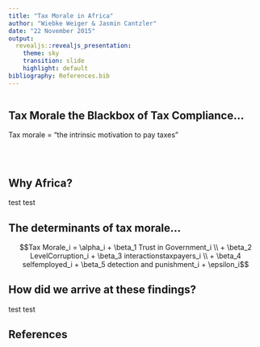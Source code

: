 ```yaml
---
title: "Tax Morale in Africa"
author: "Wiebke Weiger & Jasmin Cantzler"
date: "22 November 2015"
output: 
  revealjs::revealjs_presentation:
    theme: sky
    transition: slide
    highlight: default
bibliography: References.bib
---
```

```r

```

## Tax Morale the Blackbox of Tax Compliance...
<style type="text/css">
p { text-align: left; }
</style>

Tax morale = "the intrinsic motivation to pay taxes"
```r
```

<br>

## Why Africa?
test test 

## The determinants of tax morale...

$$Tax Morale_i = \alpha_i + \beta_1 Trust in Government_i \\
+ \beta_2 LevelCorruption_i + \beta_3 interactionstaxpayers_i \\ 
+ \beta_4 selfemployed_i + \beta_5 detection and punishment_i + \epsilon_i$$

## How did we arrive at these findings? 
test test 

## References
